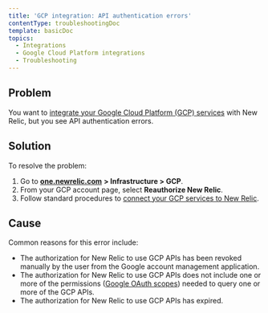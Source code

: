 ```yaml
---
title: 'GCP integration: API authentication errors'
contentType: troubleshootingDoc
template: basicDoc
topics:
  - Integrations
  - Google Cloud Platform integrations
  - Troubleshooting
---
```


## Problem

You want to [integrate your Google Cloud Platform (GCP) services](https://docs.newrelic.com/docs/introduction-google-cloud-platform-integrations) with New Relic, but you see API authentication errors.

## Solution

To resolve the problem:

1. Go to [**one.newrelic.com**](http://one.newrelic.com) **> Infrastructure > GCP**.
2. From your GCP account page, select **Reauthorize New Relic**.
3. Follow standard procedures to [connect your GCP services to New Relic](https://docs.newrelic.com/docs/infrastructure/gcp-integrations#connect).

## Cause

Common reasons for this error include:

* The authorization for New Relic to use GCP APIs has been revoked manually by the user from the Google account management application.
* The authorization for New Relic to use GCP APIs does not include one or more of the permissions ([Google OAuth scopes](https://developers.google.com/identity/protocols/googlescopes)) needed to query one or more of the GCP APIs.
* The authorization for New Relic to use GCP APIs has expired.
